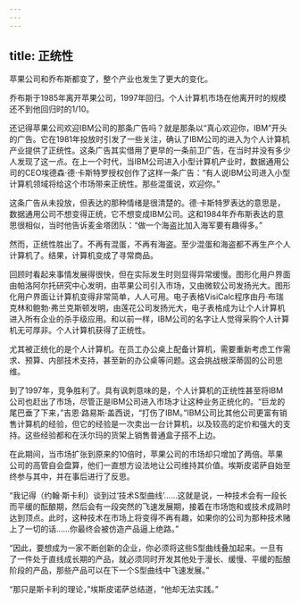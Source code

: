 ```yaml
---
---
---
```

title: 正统性
---




苹果公司和乔布斯都变了，整个产业也发生了更大的变化。

乔布斯于1985年离开苹果公司，1997年回归。个人计算机市场在他离开时的规模还不到他回归时的1/10。

还记得苹果公司欢迎IBM公司的那条广告吗？就是那条以“真心欢迎你，IBM”开头的广告。它在1981年投放时引发了一些关注，确认了IBM公司的进入为个人计算机产业提供了正统性。这条广告其实借用了更早的一条前卫广告，在当时并没有多少人发现了这一点。在上一个时代，当IBM公司进入小型计算机产业时，数据通用公司的CEO埃德森·德·卡斯特罗授权创作了这样一条广告：“有人说IBM公司进入小型计算机领域将给这个市场带来正统性。那些混蛋说，欢迎你。”

这条广告从未投放，但表达的那种情绪是很清楚的。德·卡斯特罗表达的意思是，数据通用公司不想变得正统，它不想变成IBM公司。这和1984年乔布斯表达的意思很相似，当时他告诉麦金塔团队：“做一个海盗比加入海军要有趣得多。”

然而，正统性胜出了。不再有混蛋，不再有海盗。至少混蛋和海盗都不再生产个人计算机了。结果，计算机变成了寻常商品。

回顾时看起来事情发展得很快，但在实际发生时则显得异常缓慢。图形化用户界面由帕洛阿尔托研究中心发明，由苹果公司引入市场，又由微软公司发扬光大。图形化用户界面让计算机变得非常简单，人人可用。电子表格VisiCalc程序由丹·布瑞克林和鲍勃·弗兰克斯顿发明，由莲花公司发扬光大，电子表格成为让个人计算机进入所有企业的杀手级应用。和以前一样，IBM公司的名字让人觉得采购个人计算机无可厚非。个人计算机获得了正统性。

尤其被正统化的是个人计算机。在员工办公桌上配备计算机，需要重新考虑工作需求、预算、内部技术支持，甚至新的办公桌等问题。这会挑战根深蒂固的公司思维。

到了1997年，竞争胜利了。具有讽刺意味的是，个人计算机的正统性甚至将IBM公司也赶出了市场，尽管正是IBM公司进入市场才让这种业务正统化的。“巨龙的尾巴垂了下来，”吉恩·路易斯·盖西说，“打伤了IBM。”IBM公司比其他公司更富有销售计算机的经验，但它的经验是一次卖出一台计算机，以及较高的定价和强大的支持。这些经验都和在沃尔玛的货架上销售普通盒子搭不上边。

在此期间，当市场扩张到原来的10倍时，苹果公司的市场却只增加了两倍。苹果公司的高管自会盘算，他们一直想方设法地让公司维持其价值。埃斯皮诺萨自始至终参与其中，并在事后进行了反思。

“我记得（约翰·斯卡利）谈到过‘技术S型曲线’……这就是说，一种技术会有一段长而平缓的酝酿期，然后会有一段突然的飞速发展期，接着在市场饱和或技术成熟时达到顶点。此时，这种技术在市场上将变得不再有趣，如果你的公司为那种技术赌上了一切的话……你最终会被仿造产品逼上绝路。”

“因此，要想成为一家不断创新的企业，你必须将这些S型曲线叠加起来。一旦有了一件处于直线成长期的产品，就必须同时开发其他处于漫长、缓慢、平缓的酝酿阶段的产品，那些产品可以在下一个S型曲线中飞速发展。”

“那只是斯卡利的理论，”埃斯皮诺萨总结道，“他却无法实践。”